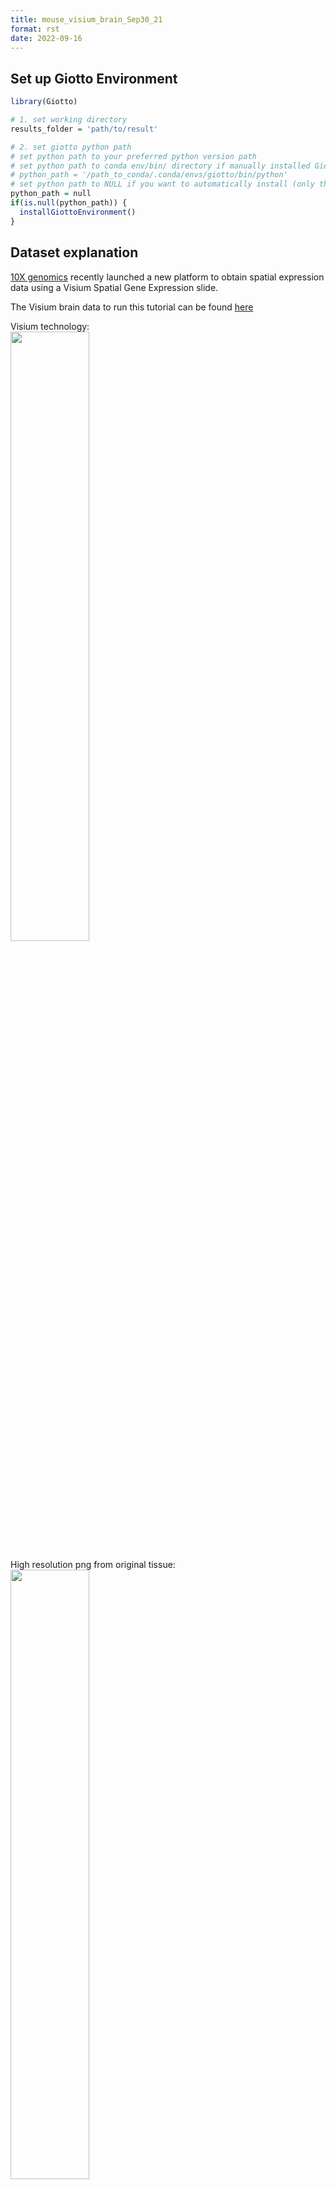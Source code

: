 ```yaml
--- 
title: mouse_visium_brain_Sep30_21 
format: rst 
date: 2022-09-16 
--- 
```


## Set up Giotto Environment
```r
library(Giotto)

# 1. set working directory
results_folder = 'path/to/result'

# 2. set giotto python path
# set python path to your preferred python version path
# set python path to conda env/bin/ directory if manually installed Giotto python dependencies by conda
# python_path = '/path_to_conda/.conda/envs/giotto/bin/python'
# set python path to NULL if you want to automatically install (only the 1st time) and use the giotto miniconda environment
python_path = null
if(is.null(python_path)) {
  installGiottoEnvironment()
}
```

## Dataset explanation
[10X genomics](https://www.10xgenomics.com/spatial-transcriptomics/) recently launched a new platform to obtain spatial expression data using a Visium Spatial Gene Expression slide.

The Visium brain data to run this tutorial can be found [here]( https://support.10xgenomics.com/spatial-gene-expression/datasets/1.1.0/V1_Adult_Mouse_Brain)

Visium technology:  
![](/images/images_pkgdown/general_figs/visium_technology.png){ width=50% }

High resolution png from original tissue:   
![](/images/images_pkgdown/general_figs/mouse_brain_highres.png){ width=50% } 

## Part 1: Create Giotto Visium Object and check spatial information by visualizing it
```r
## provide path to visium folder
data_path = '/path/to/Brain_data/'
## directly from visium folder
visium_brain = createGiottoVisiumObject(visium_dir = data_path, expr_data = 'raw',
                                         png_name = 'tissue_lowres_image.png',
                                         gene_column_index = 2, instructions = instrs)
## update and align background image
# problem: image is not perfectly aligned
spatPlot2D(gobject = visium_brain, cell_color = 'in_tissue', show_image = T, point_alpha = 0.7,
         save_param = list(save_name = '2_a_spatplot_image'))
```
![](/images/images_pkgdown/mouse_visium_brain/vignette_sep29_2021/2_a_spatplot_image.png){ width=50% } 
```r
# check name
showGiottoImageNames(visium_brain) # "image" is the default name
# adjust parameters to align image (iterative approach)
visium_brain = updateGiottoImage(visium_brain, image_name = 'image',
                                  xmax_adj = 1300, xmin_adj = 1200,
                                  ymax_adj = 1100, ymin_adj = 1000)

# now it's aligned
spatPlot2D(gobject = visium_brain, cell_color = 'in_tissue', show_image = T, point_alpha = 0.7,
         save_param = list(save_name = '2_b_spatplot_image_adjusted'))
```
![](/images/images_pkgdown/mouse_visium_brain/vignette_sep29_2021/2_b_spatplot_image_adjusted.png){ width=50% } 

```r
## check metadata
pDataDT(visium_brain)

## compare in tissue with provided jpg
spatPlot2D(gobject = visium_brain, cell_color = 'in_tissue', point_size = 2,
         cell_color_code = c('0' = 'lightgrey', '1' = 'blue'),
         save_param = list(save_name = '2_c_in_tissue'))
```
![](/images/images_pkgdown/mouse_visium_brain/vignette_sep29_2021/2_c_in_tissue.png){ width=50% } 



## Part 2: Process Giotto Visium Object
```r
## subset on spots that were covered by tissue
metadata = pDataDT(visium_brain)
in_tissue_barcodes = metadata[in_tissue == 1]$cell_ID
visium_brain = subsetGiotto(visium_brain, cell_ids = in_tissue_barcodes)

## filter
visium_brain <- filterGiotto(gobject = visium_brain,
                              expression_threshold = 1,
                              feat_det_in_min_cells = 50,
                              min_det_feats_per_cell = 1000,
                              expression_values = c('raw'),
                              verbose = T)

## normalize
visium_brain <- normalizeGiotto(gobject = visium_brain, scalefactor = 6000, verbose = T)

## add gene & cell statistics
visium_brain <- addStatistics(gobject = visium_brain)

## visualize
spatPlot2D(gobject = visium_brain, show_image = T, point_alpha = 0.7,
           save_param = list(save_name = '2_d_spatial_locations'))
```
![](/images/images_pkgdown/mouse_visium_brain/vignette_sep29_2021/2_d_spatial_locations.png){ width=50% } 


```r
spatPlot2D(gobject = visium_brain, show_image = T, point_alpha = 0.7,
           cell_color = 'nr_feats', color_as_factor = F,
           save_param = list(save_name = '2_e_nr_genes'))
```
![](/images/images_pkgdown/mouse_visium_brain/vignette_sep29_2021/2_e_nr_genes.png){ width=50% } 



## Part 3: Dimention Reduction
```r
## highly variable genes (HVG)
visium_brain <- calculateHVF(gobject = visium_brain,
                             save_plot = TRUE,
                             save_param = list(save_name = '3_a_HVGplot'))
```
![](/images/images_pkgdown/mouse_visium_brain/vignette_sep29_2021/3_a_HVGplot.png){ width=50% } 

```r
## run PCA on expression values (default)
gene_metadata = fDataDT(visium_brain)
featgenes = gene_metadata[hvf == 'yes' & perc_cells > 3 & mean_expr_det > 0.4]$gene_ID

visium_brain <- runPCA(gobject = visium_brain, 
                       genes_to_use = featgenes, 
                       scale_unit = F, center = T, 
                       method="factominer")

screePlot(visium_brain, ncp = 30, save_param = list(save_name = '3_b_screeplot'))
```
![](/images/images_pkgdown/mouse_visium_brain/vignette_sep29_2021/3_b_screeplot.png){ width=50% } 

```r
plotPCA(gobject = visium_brain,
        save_param = list(save_name = '3_c_PCA_reduction'))
```
![](/images/images_pkgdown/mouse_visium_brain/vignette_sep29_2021/3_c_PCA_reduction.png){ width=50% } 


```r
## run UMAP and tSNE on PCA space (default)
visium_brain <- runUMAP(visium_brain, dimensions_to_use = 1:10)
plotUMAP(gobject = visium_brain,
         save_param = list(save_name = '3_d_UMAP_reduction'))
```
![](/images/images_pkgdown/mouse_visium_brain/vignette_sep29_2021/3_d_UMAP_reduction.png){ width=50% } 


```r
visium_brain <- runtSNE(visium_brain, dimensions_to_use = 1:10)
plotTSNE(gobject = visium_brain,
         save_param = list(save_name = '3_e_tSNE_reduction'))
```
![](/images/images_pkgdown/mouse_visium_brain/vignette_sep29_2021/3_e_tSNE_reduction.png){ width=50% } 


## Part 4: Cluster
```r
## sNN network (default)
visium_brain <- createNearestNetwork(gobject = visium_brain, dimensions_to_use = 1:10, k = 15)
## Leiden clustering
visium_brain <- doLeidenCluster(gobject = visium_brain, resolution = 0.4, n_iterations = 1000)
plotUMAP(gobject = visium_brain,
         cell_color = 'leiden_clus', show_NN_network = T, point_size = 2.5,
         save_param = list(save_name = '4_a_UMAP_leiden'))
```
![](/images/images_pkgdown/mouse_visium_brain/vignette_sep29_2021/4_a_UMAP_leiden.png){ width=50% } 


## Part 5: co-visualize
### 5.1 Whole slide
```r
# expression and spatial
spatDimPlot(gobject = visium_brain, cell_color = 'leiden_clus',
            dim_point_size = 2, spat_point_size = 2.5,
            save_param = list(save_name = '5_a_covis_leiden'))
```
![](/images/images_pkgdown/mouse_visium_brain/vignette_sep29_2021/5_a_covis_leiden.png){ width=50% } 
```r
spatDimPlot(gobject = visium_brain, cell_color = 'nr_feats', color_as_factor = F,
            dim_point_size = 2, spat_point_size = 2.5,
            save_param = list(save_name = '5_b_nr_genes'))
```
![](/images/images_pkgdown/mouse_visium_brain/vignette_sep29_2021/5_b_nr_genes.png){ width=50% } 


### 5.2 selected region
```r
DG_subset = subsetGiottoLocs(visium_brain, 
                             x_max = 6500, x_min = 3000,
                             y_max = -2500, y_min = -5500,
                             return_gobject = TRUE)

spatDimPlot(gobject = DG_subset, 
            cell_color = 'leiden_clus', spat_point_size = 5, 
            save_param = list(save_name = '5_c_DEG_subset'))
```
![](/images/images_pkgdown/mouse_visium_brain/vignette_sep29_2021/5_c_DEG_subset.png){ width=50% } 


## Part 6: Differential Expression
```r
## ------------------ ##
## Gini markers
gini_markers_subclusters = findMarkers_one_vs_all(gobject = visium_brain,
                                                  method = 'gini',
                                                  expression_values = 'normalized',
                                                  cluster_column = 'leiden_clus',
                                                  min_feats = 20,
                                                  min_expr_gini_score = 0.5,
                                                  min_det_gini_score = 0.5)
topgenes_gini = gini_markers_subclusters[, head(.SD, 2), by = 'cluster']$feats

# violinplot
violinPlot(visium_brain, feats = unique(topgenes_gini), cluster_column = 'leiden_clus',
           strip_text = 8, strip_position = 'right',
           save_param = list(save_name = '6_a_violinplot_gini', base_width = 5, base_height = 10))
```
![](/images/images_pkgdown/mouse_visium_brain/vignette_sep29_2021/6_a_violinplot_gini.png){ width=50% } 
```r
# cluster heatmap
plotMetaDataHeatmap(visium_brain, selected_feats = unique(topgenes_gini),
                    metadata_cols = c('leiden_clus'), 
                    x_text_size = 10, y_text_size = 10,
                    save_param = list(save_name = '6_b_metaheatmap_gini'))
```
![](/images/images_pkgdown/mouse_visium_brain/vignette_sep29_2021/6_b_metaheatmap_gini.png){ width=50% } 
```r
# umap plots
dimFeatPlot2D(visium_brain, expression_values = 'scaled',
              feats = gini_markers_subclusters[, head(.SD, 1), by = 'cluster']$feats,
              cow_n_col = 3, point_size = 1,
              save_param = list(save_name = '6_c_gini_umap', base_width = 8, base_height = 5))

```
![](/images/images_pkgdown/mouse_visium_brain/vignette_sep29_2021/6_c_gini_umap.png){ width=50% } 

```r
## ------------------ ##
# Scran Markers
scran_markers_subclusters = findMarkers_one_vs_all(gobject = visium_brain,
                                                   method = 'scran',
                                                   expression_values = 'normalized',
                                                   cluster_column = 'leiden_clus')
topgenes_scran = scran_markers_subclusters[, head(.SD, 2), by = 'cluster']$genes

# violinplot
violinPlot(visium_brain, feats = unique(topgenes_scran), cluster_column = 'leiden_clus',
           strip_text = 10, strip_position = 'right',
           save_param = list(save_name = '6_d_violinplot_scran', base_width = 5))
```
![](/images/images_pkgdown/mouse_visium_brain/vignette_sep29_2021/6_d_violinplot_scran.png){ width=50% } 
```r
# cluster heatmap
plotMetaDataHeatmap(visium_brain, selected_feats = topgenes_scran,
                    metadata_cols = c('leiden_clus'),
                    save_param = list(save_name = '6_e_metaheatmap_scran'))
```
![](/images/images_pkgdown/mouse_visium_brain/vignette_sep29_2021/6_e_metaheatmap_scran.png){ width=50% } 

```r
# umap plots
dimFeatPlot2D(visium_brain, expression_values = 'scaled',
            feats = scran_markers_subclusters[, head(.SD, 1), by = 'cluster']$genes,
            cow_n_col = 3, point_size = 1,
            save_param = list(save_name = '6_f_scran_umap', base_width = 8, base_height = 5))
```
![](/images/images_pkgdown/mouse_visium_brain/vignette_sep29_2021/6_f_scran_umap.png){ width=50% } 



## Part 7: Deconvolution
Visium spatial transcriptomics does not provide single-cell resolution, making cell type annotation a harder problem. Giotto provides several ways to calculate enrichment of specific cell-type signature gene list:    
- PAGE  
- hypergeometric test   
- Rank   
- [DWLS Deconvolution](https://genomebiology.biomedcentral.com/articles/10.1186/s13059-021-02362-7) 
Corresponded Single cell dataset can be generated from [here](http://mousebrain.org/downloads.html).
Giotto_SC is processed from the downsampled [Loom](https://satijalab.org/loomr/loomr_tutorial) file


### 7.1 PAGE enrichment 
```r
# Create PAGE matrix
# PAGE matrix should be a binary matrix with each row represent a gene marker and each column represent a cell type
# There are several ways to create PAGE matrix
# 1.1 create binary matrix of cell signature genes
# small example #
gran_markers = c("Nr3c2", "Gabra5", "Tubgcp2", "Ahcyl2",
                 "Islr2", "Rasl10a", "Tmem114", "Bhlhe22", 
                 "Ntf3", "C1ql2")

oligo_markers = c("Efhd1", "H2-Ab1", "Enpp6", "Ninj2",
                  "Bmp4", "Tnr", "Hapln2", "Neu4",
                  "Wfdc18", "Ccp110")        

di_mesench_markers = c("Cartpt", "Scn1a", "Lypd6b",  "Drd5",
                       "Gpr88", "Plcxd2", "Cpne7", "Pou4f1",
                       "Ctxn2", "Wnt4")

PAGE_matrix_1 = makeSignMatrixPAGE(sign_names = c('Granule_neurons',
                                                     'Oligo_dendrocytes',
                                                     'di_mesenchephalon'),
                                      sign_list = list(gran_markers,
                                                       oligo_markers,
                                                       di_mesench_markers))



# ----

# 1.2 [shortcut] fully pre-prepared matrix for all cell types
sign_matrix_path = system.file("extdata", "sig_matrix.txt", package = 'Giotto')
brain_sc_markers = data.table::fread(sign_matrix_path) 
PAGE_matrix_2 = as.matrix(brain_sc_markers[,-1])
rownames(PAGE_matrix_2) = brain_sc_markers$Event


# ---

# 1.3 make PAGE matrix from single cell dataset
markers_scran = findMarkers_one_vs_all(gobject=giotto_SC, method="scran",
                                       expression_values="normalized", cluster_column='prostate_labels', min_feats=3)
top_markers <- markers_scran[, head(.SD, 10), by="cluster"]
celltypes<-levels(factor(markers_scran$cluster)) 
sign_list<-list()
for (i in 1:length(celltypes)){
    sign_list[[i]]<-top_markers[which(top_markers$cluster == celltypes[i]),]$gene
}

PAGE_matrix_3 = makeSignMatrixPAGE(sign_names = celltypes,
                                      sign_list = sign_list)

# 1.4 enrichment test with PAGE

# runSpatialEnrich() can also be used as a wrapper for all currently provided enrichment options
visium_brain = runPAGEEnrich(gobject = visium_brain, sign_matrix = PAGE_matrix_2)


# 1.5 heatmap of enrichment versus annotation (e.g. clustering result)
cell_types_PAGE = colnames(PAGE_matrix_2)
plotMetaDataCellsHeatmap(gobject = visium_brain,
                         metadata_cols = 'leiden_clus',
                         value_cols = cell_types_PAGE,
                         spat_enr_names = 'PAGE',
                         x_text_size = 8, 
                         y_text_size = 8,
                         save_param = list(save_name="7_a_metaheatmap"))
```
![](/images/images_pkgdown/mouse_visium_brain/vignette_sep29_2021/7_a_metaheatmap.png){ width=50% } 
```r
# 1.6 visualizations
spatCellPlot2D(gobject = visium_brain, 
             spat_enr_names = 'PAGE',
             cell_annotation_values = cell_types_PAGE[1:4],
             cow_n_col = 2,coord_fix_ratio = NULL, point_size = 0.75, show_legend = F,
             save_param = list(save_name="7_b_spatcellplot_1"))
```
![](/images/images_pkgdown/mouse_visium_brain/vignette_sep29_2021/7_b_spatcellplot_1.png){ width=50% } 
```r
spatDimCellPlot2D(gobject = visium_brain, 
                spat_enr_names = 'PAGE',
                cell_annotation_values = cell_types_PAGE[1:4],
                cow_n_col = 1, spat_point_size = 1, 
                plot_alignment = 'horizontal', 
                save_param = list(save_name="7_d_spatDimCellPlot", base_width=7, base_height=10))
```
![](/images/images_pkgdown/mouse_visium_brain/vignette_sep29_2021/7_d_spatDimCellPlot.png){ width=50% } 

### 7.2 HyperGeometric test
```r
#Modify the sparse matrix in normalized slot
visium_brain@expression$rna$normalized <- as.matrix(visium_brain@expression$rna$normalized)
visium_brain = runHyperGeometricEnrich(gobject = visium_brain,
                                    expression_values = "normalized",
                                    sign_matrix = PAGE_matrix_3)
cell_types_HyperGeometric = colnames(PAGE_matrix_3)
spatCellPlot(gobject = visium_brain, 
             spat_enr_names = 'hypergeometric',
             cell_annotation_values = cell_types_HyperGeometric[1:4],
             cow_n_col = 2,coord_fix_ratio = NULL, point_size = 1.75,
             save_param = list(save_name = "7.2b_HyperGeometric_plot"))

```
![](/images/images_pkgdown/mouse_visium_brain/vignette_sep29_2021/7.2b_HyperGeometric_plot.png){ width=50% } 



### 7.3 Rank
```r
rank_matrix = makeSignMatrixRank(sc_matrix = as.matrix(giotto_SC@expression$rna$normalized),
                                 sc_cluster_ids = pDataDT(giotto_SC)$Class)
colnames(rank_matrix)<-levels(factor(pDataDT(giotto_SC)$Class))

visium_brain = runRankEnrich(gobject = visium_brain, sign_matrix = rank_matrix,expression_values = "normalized")
spatCellPlot2D(gobject = visium_brain, 
             spat_enr_names = 'rank',
             cell_annotation_values = colnames(rank_matrix)[1:4],
             cow_n_col = 2,coord_fix_ratio = NULL, point_size = 1,
             save_param = list(save_name = "7.3a_Rank_plot"))
```
![](/images/images_pkgdown/mouse_visium_brain/vignette_sep29_2021/7.3a_Rank_plot.png){ width=50% } 

### 7.4 Deconvolution
```r
#markers_scran = findMarkers_one_vs_all(gobject=giotto_SC, method="scran",
#                                       expression_values="normalized", cluster_column='prostate_labels', #min_feats=3)
#top_markers <- markers_scran[, head(.SD, 10), by="cluster"]
DWLS_matrix<-makeSignMatrixDWLSfromMatrix(matrix = as.matrix(giotto_SC@expression$rna$normalized), 
                                cell_type = pDataDT(giotto_SC)$brain_label,
                                sign_gene = top_markers$gene)
visium_brain = runDWLSDeconv(gobject = visium_brain, sign_matrix = DWLS_matrix)
spatCellPlot2D(gobject = visium_brain, 
             spat_enr_names = 'DWLS',
             cell_annotation_values = colnames(DWLS_matrix)[1:4],
             cow_n_col = 2,coord_fix_ratio = NULL, point_size = 1,
             save_param = list(save_name = "7.4_DWLS_plot"))
```
![](/images/images_pkgdown/mouse_visium_brain/vignette_sep29_2021/7.4_DWLS_plot.png){ width=50% } 

## Part 8: Spatial Grid
```r
visium_brain <- createSpatialGrid(gobject = visium_brain,
                                   sdimx_stepsize = 400,
                                   sdimy_stepsize = 400,
                                   minimum_padding = 0)
spatPlot2D(visium_brain, cell_color = 'leiden_clus', show_grid = T,
         grid_color = 'red', spatial_grid_name = 'spatial_grid', 
         save_param = list(save_name = '8_grid'))
```
![](/images/images_pkgdown/mouse_visium_brain/vignette_sep29_2021/8_grid.png){ width=50% }


## Part 9: spatial network
```r
visium_brain <- createSpatialNetwork(gobject = visium_brain, 
                                     method = 'kNN', k = 5, 
                                     maximum_distance_knn = 400, 
                                     name = 'spatial_network')

showGiottoSpatNetworks(visium_brain)

spatPlot2D(gobject = visium_brain,  show_network= T,
         network_color = 'blue', spatial_network_name = 'spatial_network',
         save_param = list(save_name = '9_a_knn_network'))
```
![](/images/images_pkgdown/mouse_visium_brain/vignette_sep29_2021/9_a_knn_network.png){ width=50% }


## Part 10: Spatial Genes and Spatial Patterns
```r
## kmeans binarization
kmtest = binSpect(visium_brain, calc_hub = T, hub_min_int = 5,
                  spatial_network_name = 'spatial_network')
spatFeatPlot2D(visium_brain, expression_values = 'scaled',
             feats  = kmtest$feats[1:6], cow_n_col = 2, point_size = 1.5,
             save_param = list(save_name = '10_a_spatial_genes_km'))
```
![](/images/images_pkgdown/mouse_visium_brain/vignette_sep29_2021/10_a_spatial_genes_km.png){ width=50% }


```r
## rank binarization
ranktest = binSpect(visium_brain, bin_method = 'rank', 
                    calc_hub = T, hub_min_int = 5,
                    spatial_network_name = 'spatial_network')
spatFeatPlot2D(visium_brain, expression_values = 'scaled',
             feats = ranktest$feats[1:6], cow_n_col = 2, point_size = 1.5,
             save_param = list(save_name = '10_b_spatial_genes_rank'))
```
![](/images/images_pkgdown/mouse_visium_brain/vignette_sep29_2021/10_b_spatial_genes_rank.png){ width=50% }


```r
# cluster the top 1500 spatial genes into 20 clusters
ext_spatial_genes = ranktest[1:1500,]$feats

# here we use existing detectSpatialCorGenes function to calculate pairwise distances between genes (but set network_smoothing=0 to use default clustering)
spat_cor_netw_DT = detectSpatialCorFeats(visium_brain, 
                                         method = 'network', 
                                         spatial_network_name = 'spatial_network', 
                                         subset_feats = ext_spatial_genes)

# cluster spatial genes
spat_cor_netw_DT = clusterSpatialCorFeats(spat_cor_netw_DT, name = 'spat_netw_clus', k = 20)

# visualize clusters
heatmSpatialCorFeats(visium_brain, 
                     spatCorObject = spat_cor_netw_DT, 
                     use_clus_name = 'spat_netw_clus', 
                     heatmap_legend_param = list(title = NULL), 
                     save_param = list(save_name="10_c_heatmap",
                                       base_height = 6, base_width = 8, units = 'cm'))
```
![](/images/images_pkgdown/mouse_visium_brain/vignette_sep29_2021/10_c_heatmap.png){ width=50% }


```r
table(spat_cor_netw_DT$cor_clusters$spat_netw_clus)

coexpr_dt = data.table::data.table(genes = names(spat_cor_netw_DT$cor_clusters$spat_netw_clus),
                       cluster = spat_cor_netw_DT$cor_clusters$spat_netw_clus)
data.table::setorder(coexpr_dt, cluster)
top30_coexpr_dt = coexpr_dt[, head(.SD, 30) , by = cluster]


# do HMRF with different betas on 500 spatial genes
my_spatial_genes <- top30_coexpr_dt$genes

hmrf_folder = paste0(results_folder,'/','11_HMRF/')
if(!file.exists(hmrf_folder)) dir.create(hmrf_folder, recursive = T)

HMRF_spatial_genes = doHMRF(gobject = visium_brain, 
                            expression_values = 'scaled', 
                            spatial_genes = my_spatial_genes, k = 20, 
                            spatial_network_name="spatial_network", 
                            betas = c(0, 10, 5), 
                            output_folder = paste0(hmrf_folder, '/', 'Spatial_genes/SG_topgenes_k20_scaled'))

visium_brain = addHMRF(gobject = visium_brain, HMRFoutput = HMRF_spatial_genes, 
                       k = 20, betas_to_add = c(0, 10, 20, 30, 40), 
                       hmrf_name = 'HMRF')

spatPlot2D(gobject = visium_brain, cell_color = 'HMRF_k20_b.40',
         point_size = 2, save_param=c(save_name="10_d_spatPlot2D_HMRF"))
```
![](/images/images_pkgdown/mouse_visium_brain/vignette_sep29_2021/10_d_spatPlot2D_HMRF.png){ width=50% }

## Export and create Giotto Viewer
```r
# check which annotations are available
combineMetadata(visium_brain, spat_enr_names = 'PAGE')

# select annotations, reductions and expression values to view in Giotto Viewer
viewer_folder = paste0(results_folder, '/', 'mouse_Visium_brain_viewer')

exportGiottoViewer(gobject = visium_brain,
                   output_directory = viewer_folder,
                   spat_enr_names = 'PAGE', 
                   factor_annotations = c('in_tissue',
                                          'leiden_clus',
                                          'HMRF_k20_b.40'),
                   numeric_annotations = c('nr_feats',
                                           'clus_25'),
                   dim_reductions = c('tsne', 'umap'),
                   dim_reduction_names = c('tsne', 'umap'),
                   expression_values = 'scaled',
                   expression_rounding = 2,
                   overwrite_dir = T)
```

